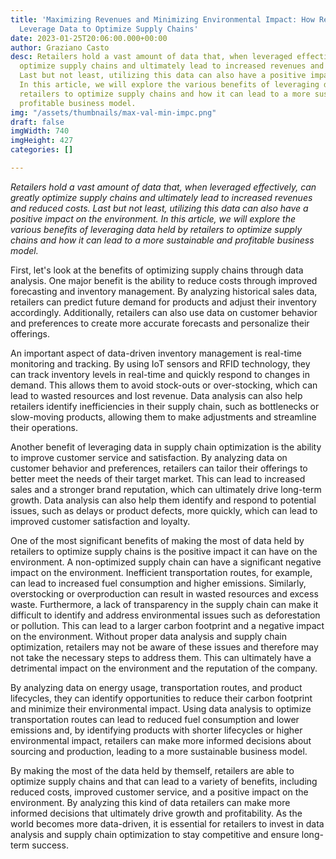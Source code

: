 ```yaml
---
title: 'Maximizing Revenues and Minimizing Environmental Impact: How Retailers Can
  Leverage Data to Optimize Supply Chains'
date: 2023-01-25T20:06:00.000+00:00
author: Graziano Casto
desc: Retailers hold a vast amount of data that, when leveraged effectively, can greatly
  optimize supply chains and ultimately lead to increased revenues and reduced costs.
  Last but not least, utilizing this data can also have a positive impact on the environment.
  In this article, we will explore the various benefits of leveraging data held by
  retailers to optimize supply chains and how it can lead to a more sustainable and
  profitable business model.
img: "/assets/thumbnails/max-val-min-impc.png"
draft: false
imgWidth: 740
imgHeight: 427
categories: []

---
```

_Retailers hold a vast amount of data that, when leveraged effectively, can greatly optimize supply chains and ultimately lead to increased revenues and reduced costs. Last but not least, utilizing this data can also have a positive impact on the environment. In this article, we will explore the various benefits of leveraging data held by retailers to optimize supply chains and how it can lead to a more sustainable and profitable business model._

First, let's look at the benefits of optimizing supply chains through data analysis. One major benefit is the ability to reduce costs through improved forecasting and inventory management. By analyzing historical sales data, retailers can predict future demand for products and adjust their inventory accordingly. Additionally, retailers can also use data on customer behavior and preferences to create more accurate forecasts and personalize their offerings.

An important aspect of data-driven inventory management is real-time monitoring and tracking. By using IoT sensors and RFID technology, they can track inventory levels in real-time and quickly respond to changes in demand. This allows them to avoid stock-outs or over-stocking, which can lead to wasted resources and lost revenue. Data analysis can also help retailers identify inefficiencies in their supply chain, such as bottlenecks or slow-moving products, allowing them to make adjustments and streamline their operations.

Another benefit of leveraging data in supply chain optimization is the ability to improve customer service and satisfaction. By analyzing data on customer behavior and preferences, retailers can tailor their offerings to better meet the needs of their target market. This can lead to increased sales and a stronger brand reputation, which can ultimately drive long-term growth. Data analysis can also help them identify and respond to potential issues, such as delays or product defects, more quickly, which can lead to improved customer satisfaction and loyalty.

One of the most significant benefits of making the most of data held by retailers to optimize supply chains is the positive impact it can have on the environment. A non-optimized supply chain can have a significant negative impact on the environment. Inefficient transportation routes, for example, can lead to increased fuel consumption and higher emissions. Similarly, overstocking or overproduction can result in wasted resources and excess waste. Furthermore, a lack of transparency in the supply chain can make it difficult to identify and address environmental issues such as deforestation or pollution. This can lead to a larger carbon footprint and a negative impact on the environment. Without proper data analysis and supply chain optimization, retailers may not be aware of these issues and therefore may not take the necessary steps to address them. This can ultimately have a detrimental impact on the environment and the reputation of the company. 

By analyzing data on energy usage, transportation routes, and product lifecycles, they can identify opportunities to reduce their carbon footprint and minimize their environmental impact. Using data analysis to optimize transportation routes can lead to reduced fuel consumption and lower emissions and, by identifying products with shorter lifecycles or higher environmental impact, retailers can make more informed decisions about sourcing and production, leading to a more sustainable business model.

By making the most of the data held by themself, retailers are able to optimize supply chains and that can lead to a variety of benefits, including reduced costs, improved customer service, and a positive impact on the environment. By analyzing this kind of data retailers can make more informed decisions that ultimately drive growth and profitability. As the world becomes more data-driven, it is essential for retailers to invest in data analysis and supply chain optimization to stay competitive and ensure long-term success.